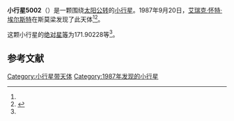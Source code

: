 {{Infobox planet
| bgcolour = #FFFFC0
| name = 5002 Marnix
| symbol = 
| image = 
| caption = 
| discovery = yes
| discovery_ref = 
| discoverer = [[艾瑞克·怀特·埃尔斯特|艾瑞克·怀特·埃尔斯特]]
| discovery_site = [[斯莫梁|斯莫梁]] 
| discovered = 1987年9月20日
| designations = yes
| mp_name = 
| named_after = 
| alt_names = 1987 SS3/ 1951 JN / 1983 GD2
| mp_category = [[主带小行星|主带小行星]]
| orbit_ref = <ref name="a">[http://ssd.jpl.nasa.gov/sbdb.cgi?sstr=5002 5002 Marnix] {{Wayback|url=http://ssd.jpl.nasa.gov/sbdb.cgi?sstr=5002 |date=20201124011452 }}，小行星數據庫瀏覽器（JPL Small-Body Database Browser）－[[美国国家航空航天局|美国国家航空航天局]]喷气推进实验室</ref>
| epoch = 2456400.5 (2013年4月18日更新)
| aphelion = {{convert|2.8061917|AU|km|3|abbr=on|lk=out}}
| perihelion = {{convert|1.8505125|AU|km|3|abbr=on}}
| semimajor = {{convert|2.3283521|AU|km|3|abbr=on}}
| eccentricity = 0.2052265
| period = 1297.691328 [[日|日]]<br />3.55[[儒略年|儒略年]]
| avg_speed = 
| inclination = 1.59168
| asc_node = 108.03652
| mean_anomaly = 
| arg_peri = 171.90228
| satellites = 
| physical_characteristics = yes
| dimensions = 
| mass = 
| density = 
| surface_grav = 
| escape_velocity = 
| sidereal_day = 
| axial_tilt = 
| pole_ecliptic_lat = 
| pole_ecliptic_lon = 
| albedo = 
| temperatures= 
| temp_name1 = 
| mean_temp_1 = 
| max_temp_1 = 
| temp_name2 = 
| max_temp_2 = 
| spectral_type = 
| abs_magnitude = 171.90228
}}

'''小行星5002'''（{{lang-en|5002 Marnix}}）是一颗围绕[[太阳|太阳]][[公转|公转]]的[[小行星|小行星]]。1987年9月20日，[[艾瑞克·怀特·埃尔斯特|艾瑞克·怀特·埃尔斯特]]在斯莫梁发现了此天体<ref name="a" /><ref>{{cite news|title=小行星列表|url=http://cfa-www.harvard.edu/iau/lists/NumberedMPs.txt|accessdate=2013-07-08|newspaper=哈佛大学|archive-date=2008-05-17|archive-url=https://web.archive.org/web/20080517010638/http://cfa-www.harvard.edu/iau/lists/NumberedMPs.txt|dead-url=no}}</ref>。

这颗小行星的[[绝对星等|绝对星等]]为171.90228等<ref name="a" />。

==参考文献==
{{reflist}}
{{Minor Planet Number|[[小行星5001|小行星5001]]|[[小行星5003|小行星5003]]}}

{{小天体}}

[[Category:小行星带天体|Category:小行星带天体]]
[[Category:1987年发现的小行星|Category:1987年发现的小行星]]

{{asteroid-stub}}